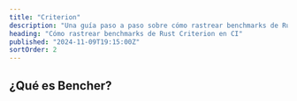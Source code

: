 ```yaml
---
title: "Criterion"
description: "Una guía paso a paso sobre cómo rastrear benchmarks de Rust Criterion en CI"
heading: "Cómo rastrear benchmarks de Rust Criterion en CI"
published: "2024-11-09T19:15:00Z"
sortOrder: 2
---
```



<Intro
  text="cómo evaluar el rendimiento del código Rust con Criterion"
  url="/es/learn/benchmarking/rust/criterion/"
  name="Criterion"
/>

## ¿Qué es Bencher?

<BencherIntro />

<Steps
  adapter="rust_criterion"
  url="/es/docs/explanation/adapters/#-rust-criterion"
/>

<RustCriterion />

<br />

<CallToAction />
